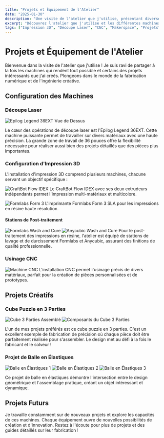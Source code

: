 ```yaml
---
title: "Projets et Équipement de l'Atelier"
date: "2025-01-30"
description: "Une visite de l'atelier que j'utilise, présentant diverses machines et projets créatifs, notamment l'impression 3D, la découpe laser et l'usinage CNC."
excerpt: "Découvrez l'atelier que j'utilise et les différentes machines et projets créatifs sur lesquels je travaille, de la découpe laser à l'impression 3D en passant par l'usinage CNC. Découvrez certains de mes projets préférés, dont un cube puzzle en 3 parties et des constructions géométriques en élastiques."
tags: ["Impression 3D", "Découpe Laser", "CNC", "Makerspace", "Projets", "Fabrication Numérique", "Prototypage", "Ingénierie"]
---
```


# Projets et Équipement de l'Atelier

Bienvenue dans la visite de l'atelier que j'utilise ! Je suis ravi de partager à la fois les machines qui rendent tout possible et certains des projets intéressants que j'ai créés. Plongeons dans le monde de la fabrication numérique et de l'ingénierie créative.

## Configuration des Machines

### Découpe Laser
![Epilog Legend 36EXT Vue de Dessus](/images/workshop/epilog-legend-36ext-upper.jpg)

Le cœur des opérations de découpe laser est l'Epilog Legend 36EXT. Cette machine puissante permet de travailler sur divers matériaux avec une haute précision. La grande zone de travail de 36 pouces offre la flexibilité nécessaire pour réaliser aussi bien des projets détaillés que des pièces plus importantes.

### Configuration d'Impression 3D

L'installation d'impression 3D comprend plusieurs machines, chacune servant un objectif spécifique :

![CraftBot Flow IDEX](/images/workshop/craftbot-flow-idex.jpg)
Le CraftBot Flow IDEX avec ses deux extrudeurs indépendants permet l'impression multi-matériaux et multicolore.

![Formlabs Form 3](/images/workshop/formlabs-3.jpg)
L'imprimante Formlabs Form 3 SLA pour les impressions en résine haute résolution.

#### Stations de Post-traitement
![Formlabs Wash and Cure](/images/workshop/formlabs-wash-cure.jpg)
![Anycubic Wash and Cure](/images/workshop/anycubic-wash-cure.jpg)
Pour le post-traitement des impressions en résine, l'atelier est équipé de stations de lavage et de durcissement Formlabs et Anycubic, assurant des finitions de qualité professionnelle.

### Usinage CNC
![Machine CNC](/images/workshop/cnc-machine.jpg)
L'installation CNC permet l'usinage précis de divers matériaux, parfait pour la création de pièces personnalisées et de prototypes.

## Projets Créatifs

### Cube Puzzle en 3 Parties
![Cube 3 Parties Assemblé](/images/workshop/cube-puzzle-assembled.jpg)
![Composants du Cube 3 Parties](/images/workshop/cube-puzzle-parts.jpg)

L'un de mes projets préférés est ce cube puzzle en 3 parties. C'est un excellent exemple de fabrication de précision où chaque pièce doit être parfaitement réalisée pour s'assembler. Le design met au défi à la fois le fabricant et le solveur !

### Projet de Balle en Élastiques
![Balle en Élastiques 1](/images/workshop/elastic-ball-1.jpg)
![Balle en Élastiques 2](/images/workshop/elastic-ball-2.jpg)
![Balle en Élastiques 3](/images/workshop/elastic-ball-3.jpg)

Ce projet de balle en élastiques démontre l'intersection entre le design géométrique et l'assemblage pratique, créant un objet intéressant et dynamique.

## Projets Futurs

Je travaille constamment sur de nouveaux projets et explore les capacités de ces machines. Chaque équipement ouvre de nouvelles possibilités de création et d'innovation. Restez à l'écoute pour plus de projets et des guides détaillés sur leur fabrication ! 
